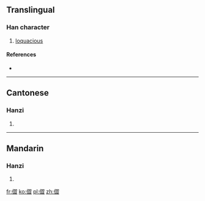 ==Translingual==

===Han character===
{{Han char|rn=9|rad=人|as=12|sn=14|four=|canj=人尸戈一 (OSIM)}}

# [[loquacious]]

====References====
* {{Han ref|kx=0117.250|hdz=10232.080|uh=348A|ud=13450}}

----

==Cantonese==

===Hanzi===
{{yue-hanzi|jyut=[[saap1]], [[sik1]]|y=saap1, sik1}}

# {{defn|lang=yue|sort=人12}}

----

==Mandarin==

===Hanzi===
{{cmn-hanzi|pin=[[sè]] ([[se4]])|wg=se<sup>4</sup>}}

# {{defn|lang=cmn|sort=人12}}

[[fr:㒊]]
[[ko:㒊]]
[[pl:㒊]]
[[zh:㒊]]